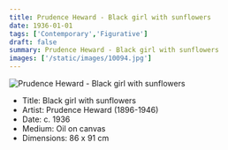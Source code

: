 ```yaml
---
title: Prudence Heward - Black girl with sunflowers
date: 1936-01-01
tags: ['Contemporary','Figurative']
draft: false
summary: Prudence Heward - Black girl with sunflowers
images: ['/static/images/10094.jpg']
---
```


![Prudence Heward - Black girl with sunflowers](/static/images/10094.jpg)

* Title: Black girl with sunflowers
* Artist: Prudence Heward (1896-1946)
* Date: c. 1936
* Medium: Oil on canvas
* Dimensions: 86 x 91 cm


